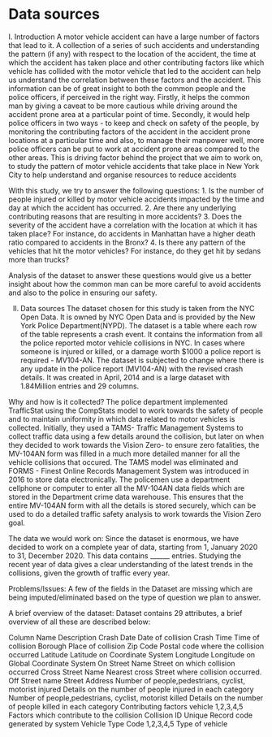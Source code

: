 # Data sources
I. Introduction 
 A motor vehicle accident can have a large number of factors that lead to it. A collection of a series of such accidents and understanding the pattern (if any)  with respect to the location of the accident, the time at which the accident has taken place and other contributing factors like which vehicle has collided with the motor vehicle that led to the accident can help us understand the correlation between these factors and the accident. This information can be of great insight to both the common people and the police officers, if perceived in the right way. Firstly, it helps the common man by giving a caveat to be more cautious while driving around the accident prone area at a particular point of time. Secondly, it would help police officers in two ways - to keep and check on safety of the people, by monitoring the contributing factors of the accident in the accident prone locations at a particular time and also, to manage their manpower well, more police officers can be put to work at accident prone areas compared to the other areas. This is driving factor behind the project that we aim to work on, to study the pattern of motor vehicle accidents that take place in New York City to help understand and organise resources to reduce accidents

 With this study, we try to answer the following questions:
 1. Is the number of people injured or killed by motor vehicle accidents impacted by the time and day at which the accident has occurred.
 2. Are there any underlying contributing reasons that are resulting in more accidents?
 3. Does the severity of the accident have a correlation with the location at which it has taken place? For instance, do accidents in Manhattan have a higher death ratio compared to  accidents in the Bronx?
 4. Is there any pattern of the vehicles that hit the motor vehicles? For instance, do they get hit by sedans more than trucks?

 Analysis of the dataset to  answer these questions  would give us a better insight about how the common man can be more careful to avoid accidents and also to the police in ensuring our safety.


 II. Data sources
 The dataset chosen for this study is taken from the NYC Open Data. It is owned by NYC Open Data and is provided by the New York Police Department(NYPD). The dataset is a table where each row of the table represents a crash event. It contains the information from all the police reported motor vehicle collisions in NYC.  In cases where someone is injured or killed, or a damage worth $1000 a police report is required - MV104-AN.  The dataset is subjected to change where there is any update in the police report  (MV104-AN) with the revised crash details.  It was created in April, 2014 and is a large dataset with 1.84Million entries and 29 columns.

 Why and how is it collected?
 The police department implemented TrafficStat using the CompStats model to work towards the safety of people and to maintain uniformity in which data related to motor vehicles  is collected. Initially, they used a TAMS- Traffic Management Systems to collect traffic data using a few details around the collision, but later on when they decided to work towards the Vision Zero- to ensure zero fatalities,  the MV-104AN form was filled in a much more detailed manner for all the vehicle collisions that occured. The TAMS model was eliminated and FORMS - Finest Online Records Management System was introduced in 2016 to store data electronically. The policemen use a department cellphone or computer to enter all the MV-104AN data fields which are stored in the Department crime data warehouse. This ensures that the entire MV-104AN form with all the details is stored securely, which can be used to do a detailed traffic safety analysis to work towards the Vision Zero goal.

 The data we would work on:
 Since the dataset is enormous, we have decided to work on a  complete year of data, starting from 1, January 2020 to 31, December 2020. This data contains ______ entries. Studying the recent year of data gives a clear understanding of the latest trends in the collisions, given the growth of traffic every year.

 Problems/Issues:
 A few of the fields in the Dataset are missing which are being imputed/eliminated based on the type of question we plan to answer.


 A brief overview of the dataset:
 Dataset contains 29 attributes, a brief overview of all these are described below:

 Column Name 			Description
 Crash Date			Date of collision
 Crash Time			Time of collision
 Borough				Place of collision
 Zip Code			Postal code where the collision occurred
 Latitude			Latitude on Coordinate System
 Longitude			Longitude on Global Coordinate System
 On Street Name			Street on which collision occurred
 Cross Street Name		Nearest cross Street where collision occurred.
 Off Street name			Street Address
 Number of people,pedestrians, cyclist, motorist injured			Details on the number of people injured in each category
 Number of people,pedestrians, cyclist, motorist killed			Details on the number of people killed in each category
 Contributing factors vehicle 1,2,3,4,5			Factors which contribute to the collision
 Collision ID			Unique Record code generated by system
 Vehicle Type Code 1,2,3,4,5			Type of vehicle
